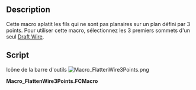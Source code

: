 <languages/>
{{Macro/fr
|Name=FlattenWire3Points
|Icon=Macro_FlattenWire3Points.png
|Description=Cette macro aplatit les fils (Wire) du projet qui ne sont pas plan à la médiane de leurs coordonnées z
|Author=Yorik
|Version=1.0
|Date=2016-02-06
|FCVersion=All
|Download=[https://www.freecadweb.org/wiki/images/1/1e/Macro_FlattenWire3Points.png ToolBar Icon]
}}

==Description==
Cette macro aplatit les fils qui ne sont pas planaires sur un plan défini par 3 points. Pour utiliser cette macro, sélectionnez les 3 premiers sommets d'un seul [[Draft Wire/fr|Draft Wire]].

==Script==

Icône de la barre d'outils [[Image:Macro_FlattenWire3Points.png]]

'''Macro_FlattenWire3Points.FCMacro'''

{{MacroCode|code=

 import FreeCAD,FreeCADGui,Draft
 
 # check selection
 sel = FreeCADGui.Selection.getSelectionEx()
 ok = True
 if len(sel) != 1:
    FreeCAD.Console.PrintError("Please select 3 vertices from one Draft wire\n")
    ok = False
 sel = sel[0]
 if Draft.getType(sel.Object) not in ["Wire","BSpline"]:
    FreeCAD.Console.PrintError("Please select 3 vertices from one Draft wire\n")
    ok = False
 if len(sel.SubElementNames) != 3:
    FreeCAD.Console.PrintError("Please select 3 vertices from one Draft wire\n")
    ok = False
 for e in sel.SubElementNames:
    if not "Vertex" in e:
        FreeCAD.Console.PrintError("Please select 3 vertices from one Draft wire\n")
        ok = False
 
 if ok:
    # define a plane
    p1 = getattr(sel.Object.Shape,sel.SubElementNames[0]).Point
    p2 = getattr(sel.Object.Shape,sel.SubElementNames[1]).Point
    p3 = getattr(sel.Object.Shape,sel.SubElementNames[2]).Point
    p4 = p2.sub(p1).cross(p3.sub(p1))
    
    # project wire points
    points = []
    for p in sel.Object.Points:
        points.append(p.projectToPlane(p1,p4))
    sel.Object.Points = points
}}